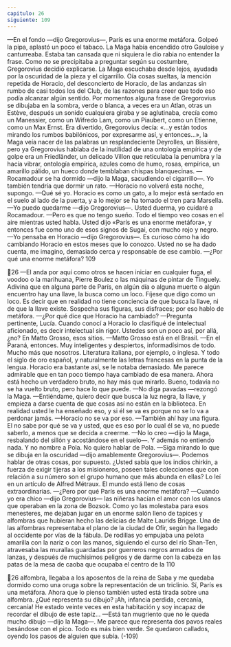 ```yaml
---
capitulo: 26
siguiente: 109
---
```


—En el fondo —dijo Gregorovius—, París es una enorme metáfora.
Golpeó la pipa, aplastó un poco el tabaco. La Maga había encendido otro
Gauloise y canturreaba. Estaba tan cansada que ni siquiera le dio rabia no
entender la frase. Como no se precipitaba a preguntar según su costumbre,
Gregorovius decidió explicarse. La Maga escuchaba desde lejos, ayudada por la
oscuridad de la pieza y el cigarrillo. Oía cosas sueltas, la mención repetida de
Horacio, del desconcierto de Horacio, de las andanzas sin rumbo de casi todos
los del Club, de las razones para creer que todo eso podía alcanzar algún sentido.
Por momentos alguna frase de Gregorovius se dibujaba en la sombra, verde o
blanca, a veces era un Atlan, otras un Estève, después un sonido cualquiera
giraba y se aglutinaba, crecía como un Manessier, como un Wifredo Lam, como
un Piaubert, como un Etienne, como un Max Ernst. Era divertido, Gregorovius
decía: «...y están todos mirando los rumbos babilónicos, por expresarme así, y
entonces...», la Maga veía nacer de las palabras un resplandeciente Deyrolles, un
Bissière, pero ya Gregorovius hablaba de la inutilidad de una ontología empírica
y de golpe era un Friedländer, un delicado Villon que reticulaba la penumbra y
la hacía vibrar, ontología empírica, azules como de humo, rosas, empírica, un
amarillo pálido, un hueco donde temblaban chispas blanquecinas.
—Rocamadour se ha dormido —dijo la Maga, sacudiendo el cigarrillo—. Yo
también tendría que dormir un rato.
—Horacio no volverá esta noche, supongo.
—Qué sé yo. Horacio es como un gato, a lo mejor está sentado en el suelo al
lado de la puerta, y a lo mejor se ha tomado el tren para Marsella.
—Yo puedo quedarme —dijo Gregorovius—. Usted duerma, yo cuidaré a
Rocamadour.
—Pero es que no tengo sueño. Todo el tiempo veo cosas en el aire mientras
usted habla. Usted dijo «París es una enorme metáfora», y entonces fue como
uno de esos signos de Sugai, con mucho rojo y negro.
—Yo pensaba en Horacio —dijo Gregorovius—. Es curioso cómo ha ido
cambiando Horacio en estos meses que lo conozco. Usted no se ha dado cuenta,
me imagino, demasiado cerca y responsable de ese cambio.
—¿Por qué una enorme metáfora?
109

26
—El anda por aquí como otros se hacen iniciar en cualquier fuga, el voodoo o
la marihuana, Pierre Boulez o las máquinas de pintar de Tinguely. Adivina que
en alguna parte de París, en algún día o alguna muerte o algún encuentro hay
una llave, la busca como un loco. Fíjese que digo como un loco. Es decir que en
realidad no tiene conciencia de que busca la llave, ni de que la llave existe.
Sospecha sus figuras, sus disfraces; por eso hablo de metáfora.
—¿Por qué dice que Horacio ha cambiado?
—Pregunta pertinente, Lucía. Cuando conocí a Horacio lo clasifiqué de
intelectual aficionado, es decir intelectual sin rigor. Ustedes son un poco así, por
allá, ¿no? En Matto Grosso, esos sitios.
—Matto Grosso está en el Brasil.
—En el Paraná, entonces. Muy inteligentes y despiertos, informadísimos de
todo. Mucho más que nosotros. Literatura italiana, por ejemplo, o inglesa. Y todo
el siglo de oro español, y naturalmente las letras francesas en la punta de la
lengua. Horacio era bastante así, se le notaba demasiado. Me parece admirable
que en tan poco tiempo haya cambiado de esa manera. Ahora está hecho un
verdadero bruto, no hay más que mirarlo. Bueno, todavía no se ha vuelto bruto,
pero hace lo que puede.
—No diga pavadas —rezongó la Maga.
—Entiéndame, quiero decir que busca la luz negra, la llave, y empieza a darse
cuenta de que cosas así no están en la biblioteca. En realidad usted le ha
enseñado eso, y si él se va es porque no se lo va a perdonar jamás.
—Horacio no se va por eso.
—También ahí hay una figura. El no sabe por qué se va y usted, que es eso
por lo cual él se va, no puede saberlo, a menos que se decida a creerme.
—No lo creo —dijo la Maga, resbalando del sillón y acostándose en el suelo—.
Y además no entiendo nada. Y no nombre a Pola. No quiero hablar de Pola.
—Siga mirando lo que se dibuja en la oscuridad —dijo amablemente
Gregorovius—. Podemos hablar de otras cosas, por supuesto. ¿Usted sabía que
los indios chirkin, a fuerza de exigir tijeras a los misioneros, poseen tales
colecciones que con relación a su número son el grupo humano que más abunda
en ellas? Lo leí en un artículo de Alfred Métraux. El mundo está lleno de cosas
extraordinarias.
—¿Pero por qué París es una enorme metáfora?
—Cuando yo era chico —dijo Gregorovius— las niñeras hacían el amor con
los ulanos que operaban en la zona de Bozsok. Como yo las molestaba para esos
menesteres, me dejaban jugar en un enorme salón lleno de tapices y alfombras
que hubieran hecho las delicias de Malte Laurids Brigge. Una de las alfombras
representaba el plano de la ciudad de Ofir, según ha llegado al occidente por vías
de la fábula. De rodillas yo empujaba una pelota amarilla con la nariz o con las
manos, siguiendo el curso del río Shan-Ten, atravesaba las murallas guardadas
por guerreros negros armados de lanzas, y después de muchísimos peligros y de
darme con la cabeza en las patas de la mesa de caoba que ocupaba el centro de la
110

26
alfombra, llegaba a los aposentos de la reina de Saba y me quedaba dormido
como una oruga sobre la representación de un triclinio. Sí, París es una metáfora.
Ahora que lo pienso también usted está tirada sobre una alfombra. ¿Qué
representa su dibujo? ¡Ah, infancia perdida, cercanía, cercanía! He estado veinte
veces en esta habitación y soy incapaz de recordar el dibujo de este tapiz...
—Está tan mugriento que no le queda mucho dibujo —dijo la Maga—. Me
parece que representa dos pavos reales besándose con el pico. Todo es más bien
verde.
Se quedaron callados, oyendo los pasos de alguien que subía.
(-109)
